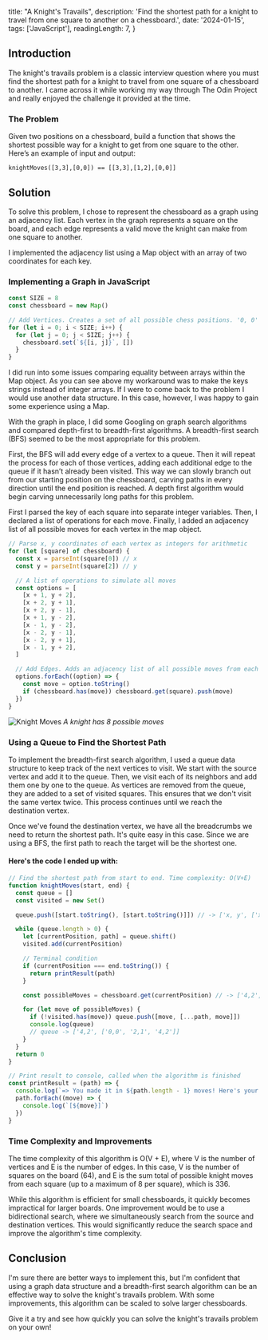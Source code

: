   title: "A Knight's Travails",
  description: 'Find the shortest path for a knight to travel from one square to another on a chessboard.',
  date: '2024-01-15',
  tags: ['JavaScript'],
  readingLength: 7,
}

## Introduction

The knight's travails problem is a classic interview question where you must find the shortest path for a knight to travel from one square of a chessboard to another. I came across it while working my way through The Odin Project and really enjoyed the challenge it provided at the time.

### The Problem

Given two positions on a chessboard, build a function that shows the shortest possible way for a knight to get from one square to the other. Here’s an example of input and output:

`knightMoves([3,3],[0,0]) == [[3,3],[1,2],[0,0]]`

## Solution

To solve this problem, I chose to represent the chessboard as a graph using an adjacency list. Each vertex in the graph represents a square on the board, and each edge represents a valid move the knight can make from one square to another.

I implemented the adjacency list using a Map object with an array of two coordinates for each key.

### Implementing a Graph in JavaScript

```js
const SIZE = 8
const chessboard = new Map()

// Add Vertices. Creates a set of all possible chess positions. '0, 0' => []
for (let i = 0; i < SIZE; i++) {
  for (let j = 0; j < SIZE; j++) {
    chessboard.set(`${[i, j]}`, [])
  }
}
```

I did run into some issues comparing equality between arrays within the Map object. As you can see above my workaround was to make the keys strings instead of integer arrays. If I were to come back to the problem I would use another data structure. In this case, however, I was happy to gain some experience using a Map.

With the graph in place, I did some Googling on graph search algorithms and compared depth-first to breadth-first algorithms. A breadth-first search (BFS) seemed to be the most appropriate for this problem.

First, the BFS will add every edge of a vertex to a queue. Then it will repeat the process for each of those vertices, adding each additional edge to the queue if it hasn’t already been visited. This way we can slowly branch out from our starting position on the chessboard, carving paths in every direction until the end position is reached. A depth first algorithm would begin carving unnecessarily long paths for this problem.

First I parsed the key of each square into separate integer variables. Then, I declared a list of operations for each move. Finally, I added an adjacency list of all possible moves for each vertex in the map object.

```js
// Parse x, y coordinates of each vertex as integers for arithmetic
for (let [square] of chessboard) {
  const x = parseInt(square[0]) // x
  const y = parseInt(square[2]) // y

  // A list of operations to simulate all moves
  const options = [
    [x + 1, y + 2],
    [x + 2, y + 1],
    [x + 2, y - 1],
    [x + 1, y - 2],
    [x - 1, y - 2],
    [x - 2, y - 1],
    [x - 2, y + 1],
    [x - 1, y + 2],
  ]

  // Add Edges. Adds an adjacency list of all possible moves from each vertex. '0, 0' => ['1, 2', '2, 1']
  options.forEach((option) => {
    const move = option.toString()
    if (chessboard.has(move)) chessboard.get(square).push(move)
  })
}
```

![Knight Moves](https://github.com/columk1/assets/blob/main/blog/knight-moves.png?raw=true)
_A knight has 8 possible moves_

### Using a Queue to Find the Shortest Path

To implement the breadth-first search algorithm, I used a queue data structure to keep track of the next vertices to visit. We start with the source vertex and add it to the queue. Then, we visit each of its neighbors and add them one by one to the queue. As vertices are removed from the queue, they are added to a set of visited squares. This ensures that we don't visit the same vertex twice. This process continues until we reach the destination vertex.

Once we've found the destination vertex, we have all the breadcrumbs we need to return the shortest path. It's quite easy in this case. Since we are using a BFS, the first path to reach the target will be the shortest one.

#### Here's the code I ended up with:

```js
// Find the shortest path from start to end. Time complexity: O(V+E)
function knightMoves(start, end) {
  const queue = []
  const visited = new Set()

  queue.push([start.toString(), [start.toString()]]) // -> ['x, y', ['x, y']]

  while (queue.length > 0) {
    let [currentPosition, path] = queue.shift()
    visited.add(currentPosition)

    // Terminal condition
    if (currentPosition === end.toString()) {
      return printResult(path)
    }

    const possibleMoves = chessboard.get(currentPosition) // -> ['4,2', '3,3', ...]

    for (let move of possibleMoves) {
      if (!visited.has(move)) queue.push([move, [...path, move]])
      console.log(queue)
      // queue -> ['4,2', ['0,0', '2,1', '4,2']]
    }
  }
  return 0
}

// Print result to console, called when the algorithm is finished
const printResult = (path) => {
  console.log(`=> You made it in ${path.length - 1} moves! Here's your path:`)
  path.forEach((move) => {
    console.log(`[${move}]`)
  })
}
```

### Time Complexity and Improvements

The time complexity of this algorithm is O(V + E), where V is the number of vertices and E is the number of edges. In this case, V is the number of squares on the board (64), and E is the sum total of possible knight moves from each square (up to a maximum of 8 per square), which is 336.

While this algorithm is efficient for small chessboards, it quickly becomes impractical for larger boards. One improvement would be to use a bidirectional search, where we simultaneously search from the source and destination vertices. This would significantly reduce the search space and improve the algorithm's time complexity.

## Conclusion

I'm sure there are better ways to implement this, but I'm confident that using a graph data structure and a breadth-first search algorithm can be an effective way to solve the knight's travails problem. With some improvements, this algorithm can be scaled to solve larger chessboards.

Give it a try and see how quickly you can solve the knight's travails problem on your own!
